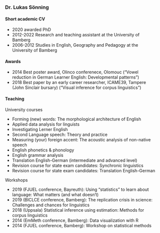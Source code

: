 ### Dr. Lukas Sönning

#### Short academic CV

- 2020 awarded PhD
- 2012-2022 Research and teaching assistant at the University of Bamberg
- 2006-2012 Studies in English, Geography and Pedagogy at the University of Bamberg


#### Awards

- 2014 Best poster award, Olinco conferenece, Olomouc ("Vowel reduction in German Learner English: Developmental patterns")
- 2018 Best paper by an early career researcher, ICAME39, Tampere (John Sinclair bursary) ("Visual inference for corpus linguistics")


#### Teaching

University courses

- Forming (new) words: The morphological architecture of English
- Applied data analysis for linguists
- Investigating Lerner English
- Second Language speech: Theory and practice
- Measuring (your) foreign accent: The acoustic analysis of non-native speech
- English phonetics & phonology
- English grammar analysis
- Translation English-German (intermediate and advanced level)
- Revision course for state exam candidates: Synchronic linguistics
- Revision course for state exam candidates: Translation English-German


Workshops

- 2019 (FJUEL conference, Bayreuth): Using "statistics" to learn about language: What matters (and what doesn‘t)
- 2019 (BICLCE conference, Bamberg): The replication crisis in science: Challenges and chances for linguistics
- 2018 (Uppsala) Statistical inference using estimation: Methods for corpus linguistics
- 2014 (EmMeth conference, Bamberg): Data visualization with R
- 2014 (FJUEL conference, Bamberg): Workshop on statistical methods
